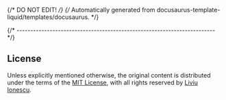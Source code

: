 {/* DO NOT EDIT! */}
{/* Automatically generated from docusaurus-template-liquid/templates/docusaurus. */}

{/* ------------------------------------------------------------------------ */}

## License

Unless explicitly mentioned otherwise, the original content is
distributed under the terms of the
[MIT License](https://opensource.org/license/mit), with all
rights reserved by [Liviu Ionescu](https://github.com/ilg-ul).
